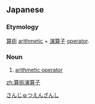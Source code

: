 ==Japanese==
{{ja-kanjitab|算|術|演|算|子}}

===Etymology===
[[算術]] [[arithmetic]] + [[演算子]] [[operator]].

===Noun===
{{ja-noun|さんじゅつ えんざんし}}

# {{lb|ja|arithmetic}} [[arithmetic operator]]

[[Category:ja:Arithmetic|さんじゅつえんざんし]]

[[zh:算術演算子]]